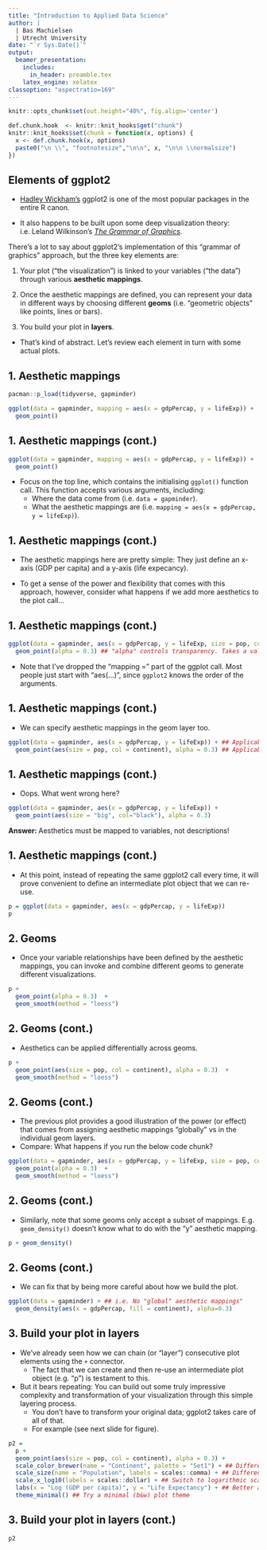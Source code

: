 ```yaml
---
title: "Introduction to Applied Data Science"
author: |
  | Bas Machielsen
  | Utrecht University
date: "`r Sys.Date()`"
output: 
  beamer_presentation:
    includes:
      in_header: preamble.tex
    latex_engine: xelatex
classoption: "aspectratio=169"
---
```


```r
knitr::opts_chunk$set(out.height="40%", fig.align='center')

def.chunk.hook  <- knitr::knit_hooks$get("chunk")
knitr::knit_hooks$set(chunk = function(x, options) {
  x <- def.chunk.hook(x, options)
  paste0("\n \\", "footnotesize","\n\n", x, "\n\n \\normalsize")
})
```

## Elements of ggplot2

- [Hadley Wickham's](http://hadley.nz/) ggplot2 is one of the most popular packages in the entire R canon. 

- It also happens to be built upon some deep visualization theory: i.e. Leland Wilkinson's [*The Grammar of Graphics*](https://www.amazon.com/Grammar-Graphics-Statistics-Computing/dp/0387245448).

There's a lot to say about ggplot2's implementation of this "grammar of graphics" approach, but the three key elements are:

1. Your plot ("the visualization") is linked to your variables ("the data") through various **aesthetic mappings**.

2. Once the aesthetic mappings are defined, you can represent your data in different ways by choosing different **geoms** (i.e. "geometric objects" like points, lines or bars).

3. You build your plot in **layers**.

- That's kind of abstract. Let's review each element in turn with some actual plots.



## 1. Aesthetic mappings

```r
pacman::p_load(tidyverse, gapminder)

ggplot(data = gapminder, mapping = aes(x = gdpPercap, y = lifeExp)) + 
  geom_point()
```



## 1. Aesthetic mappings (cont.)

```r
ggplot(data = gapminder, mapping = aes(x = gdpPercap, y = lifeExp)) + 
  geom_point()
```

- Focus on the top line, which contains the initialising `ggplot()` function call. This function accepts various arguments, including:
  - Where the data come from (i.e. `data = gapminder`).
  - What the aesthetic mappings are (i.e. `mapping = aes(x = gdpPercap, y = lifeExp)`).

## 1. Aesthetic mappings (cont.)

- The aesthetic mappings here are pretty simple: They just define an x-axis (GDP per capita) and a y-axis (life expecancy).

- To get a sense of the power and flexibility that comes with this approach, however, consider what happens if we add more aesthetics to the plot call...



## 1. Aesthetic mappings (cont.)

```r
ggplot(data = gapminder, aes(x = gdpPercap, y = lifeExp, size = pop, col = continent)) + 
  geom_point(alpha = 0.3) ## "alpha" controls transparency. Takes a value between 0 and 1.
```

- Note that I've dropped the "mapping =" part of the ggplot call. Most people just start with "aes(...)", since `ggplot2` knows the order of the arguments.



## 1. Aesthetic mappings (cont.)

- We can specify aesthetic mappings in the geom layer too.

```r
ggplot(data = gapminder, aes(x = gdpPercap, y = lifeExp)) + ## Applicable to all geoms
  geom_point(aes(size = pop, col = continent), alpha = 0.3) ## Applicable to this geom only
```



## 1. Aesthetic mappings (cont.)

- Oops. What went wrong here?
```r
ggplot(data = gapminder, aes(x = gdpPercap, y = lifeExp)) + 
  geom_point(aes(size = "big", col="black"), alpha = 0.3)
```


**Answer: **Aesthetics must be mapped to variables, not descriptions!

## 1. Aesthetic mappings (cont.)

- At this point, instead of repeating the same ggplot2 call every time, it will prove convenient to define an intermediate plot object that we can re-use.

```r
p = ggplot(data = gapminder, aes(x = gdpPercap, y = lifeExp))
p
```



## 2. Geoms

- Once your variable relationships have been defined by the aesthetic mappings, you can invoke and combine different geoms to generate different visualizations.

```r
p + 
  geom_point(alpha = 0.3)  +
  geom_smooth(method = "loess") 
```


## 2. Geoms (cont.)

- Aesthetics can be applied differentially across geoms.

```r
p + 
  geom_point(aes(size = pop, col = continent), alpha = 0.3)  +
  geom_smooth(method = "loess") 
```


## 2. Geoms (cont.)

- The previous plot provides a good illustration of the power (or effect) that comes from assigning aesthetic mappings "globally" vs in the individual geom layers.
- Compare: What happens if you run the below code chunk?

```r
ggplot(data = gapminder, aes(x = gdpPercap, y = lifeExp, size = pop, col = continent)) +
  geom_point(alpha = 0.3)  +
  geom_smooth(method = "loess") 
```



## 2. Geoms (cont.)

- Similarly, note that some geoms only accept a subset of mappings. E.g. `geom_density()` doesn't know what to do with the "y" aesthetic mapping.

```r
p + geom_density()
```


## 2. Geoms (cont.)

- We can fix that by being more careful about how we build the plot.

```r
ggplot(data = gapminder) + ## i.e. No "global" aesthetic mappings"
  geom_density(aes(x = gdpPercap, fill = continent), alpha=0.3)
```



## 3. Build your plot in layers

- We've already seen how we can chain (or "layer") consecutive plot elements using the `+` connector.
  - The fact that we can create and then re-use an intermediate plot object (e.g. "p") is testament to this.

- But it bears repeating: You can build out some truly impressive complexity and transformation of your visualization through this simple layering process.
  - You don't have to transform your original data; ggplot2 takes care of all of that.
  - For example (see next slide for figure).

```r
p2 =
  p +
  geom_point(aes(size = pop, col = continent), alpha = 0.3) +
  scale_color_brewer(name = "Continent", palette = "Set1") + ## Different color scale
  scale_size(name = "Population", labels = scales::comma) + ## Different point (i.e. legend) scale
  scale_x_log10(labels = scales::dollar) + ## Switch to logarithmic scale on x-axis. Use dollar units.
  labs(x = "Log (GDP per capita)", y = "Life Expectancy") + ## Better axis titles
  theme_minimal() ## Try a minimal (b&w) plot theme
```


## 3. Build your plot in layers (cont.)

```r
p2
```
